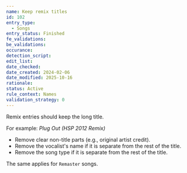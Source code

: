 ```yaml
---
name: Keep remix titles
id: 102
entry_type:
  - Songs
entry_status: Finished
fe_validations:
be_validations:
occurance:
detection_script:
edit_list: 
date_checked:
date_created: 2024-02-06
date_modified: 2025-10-16
rationale:
status: Active
rule_context: Names
validation_strategy: 0
---
```

Remix entries should keep the long title.

For example: *Plug Out (HSP 2012 Remix)*

- Remove clear non-title parts (e.g., original artist credit).
- Remove the vocalist's name if it is separate from the rest of the title.
- Remove the song type if it is separate from the rest of the title.

The same applies for `Remaster` songs.